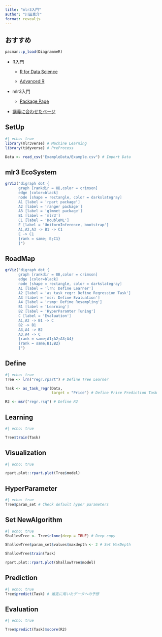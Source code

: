 ```yaml
---
title: "mlr3入門"
author: "川田恵介"
format: revealjs
---
```


## おすすめ

```r
pacman::p_load(DiagrammeR)
```


- R入門

    - [R for Data Science](https://r4ds.had.co.nz/)

    - [Advanced R](https://adv-r.hadley.nz/)

- mlr3入門

    - [Package Page](https://mlr3.mlr-org.com/)

- [講義に合わせたページ](https://github.com/tetokawata/BookEmiricalSocialML)

## SetUp

```r
#| echo: true
library(mlr3verse) # Machine Learning
library(tidyverse) # PreProcess

Data <- read_csv("ExampleData/Example.csv") # Import Data
```

## mlr3 EcoSystem

```r
grViz("digraph dot {
      graph [rankdir = UB,color = crimson]
      edge [color=black]
      node [shape = rectangle, color = darkslategray]
      A1 [label = 'rpart package']
      A2 [label = 'ranger package']
      A3 [label = 'glmnet package']
      B1 [label = 'mlr3']
      C1 [label = 'DoubleML']
      E [label = 'UniformInference, bootstrap']
      A1,A2,A3 -> B1 -> C1
      E -> C1
      {rank = same; E;C1}
      }")
```

## RoadMap

```r
grViz("digraph dot {
      graph [rankdir = UB,color = crimson]
      edge [color=black]
      node [shape = rectangle, color = darkslategray]
      A1 [label = 'lrn: Define Learner']
      A2 [label = 'as_task_regr: Define Regression Task']
      A3 [label = 'msr: Define Evaluation']
      A4 [label = 'rsmp: Define Resampling']
      B1 [label = 'Learning']
      B2 [label = 'HyperParamter Tuning']
      C [label = 'Evaluation']
      A1,A2 -> B1 -> C
      B2 -> B1
      A3,A4 -> B2
      A3,A4 -> C
      {rank = same;A1;A2;A3;A4}
      {rank = same;B1;B2}
      }")

```


## Define 

```r
#| echo: true
Tree <- lrn("regr.rpart") # Define Tree Learner

Task <- as_task_regr(Data,
                     target = "Price") # Define Price Prediction Task

R2 <- msr("regr.rsq") # Define R2
```

## Learning

```r
#| echo: true

Tree$train(Task)
```

## Visualization

```r
#| echo: true

rpart.plot::rpart.plot(Tree$model)
```

## HyperParameter

```r
#| echo: true
Tree$param_set # Check default hyper parameters
```

## Set NewAlgorithm

```r
#| echo: true
ShallowTree <- Tree$clone(deep = TRUE) # Deep copy

ShallowTree$param_set$values$maxdepth <- 2 # Set MaxDepth

ShallowTree$train(Task)

rpart.plot::rpart.plot(ShallowTree$model)
```

## Prediction

```r
#| echo: true
Tree$predict(Task) # 推定に用いたデータへの予想
```


## Evaluation

```r
#| echo: true

Tree$predict(Task)$score(R2)
```

